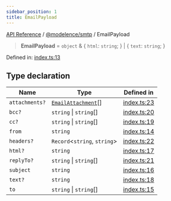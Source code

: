 ```yaml
---
sidebar_position: 1
title: EmailPayload
---
```


[API Reference](/api-reference/@modelence/smtp/type-aliases/../../../index) / [@modelence/smtp](/api-reference/@modelence/smtp/type-aliases/../index) / EmailPayload

> **EmailPayload** = `object` & \{ `html`: `string`; \} \| \{ `text`: `string`; \}

Defined in: [index.ts:13](https://github.com/modelence/modelence/blob/7d33e85fecc66bf3ad18b30dec60511660ca302d/packages/smtp/src/index.ts#L13)

## Type declaration

| Name | Type | Defined in |
| ------ | ------ | ------ |
| `attachments?` | [`EmailAttachment`](/api-reference/@modelence/smtp/type-aliases/EmailAttachment)[] | [index.ts:23](https://github.com/modelence/modelence/blob/7d33e85fecc66bf3ad18b30dec60511660ca302d/packages/smtp/src/index.ts#L23) |
| `bcc?` | `string` \| `string`[] | [index.ts:20](https://github.com/modelence/modelence/blob/7d33e85fecc66bf3ad18b30dec60511660ca302d/packages/smtp/src/index.ts#L20) |
| `cc?` | `string` \| `string`[] | [index.ts:19](https://github.com/modelence/modelence/blob/7d33e85fecc66bf3ad18b30dec60511660ca302d/packages/smtp/src/index.ts#L19) |
| `from` | `string` | [index.ts:14](https://github.com/modelence/modelence/blob/7d33e85fecc66bf3ad18b30dec60511660ca302d/packages/smtp/src/index.ts#L14) |
| `headers?` | `Record`\<`string`, `string`\> | [index.ts:22](https://github.com/modelence/modelence/blob/7d33e85fecc66bf3ad18b30dec60511660ca302d/packages/smtp/src/index.ts#L22) |
| `html?` | `string` | [index.ts:17](https://github.com/modelence/modelence/blob/7d33e85fecc66bf3ad18b30dec60511660ca302d/packages/smtp/src/index.ts#L17) |
| `replyTo?` | `string` \| `string`[] | [index.ts:21](https://github.com/modelence/modelence/blob/7d33e85fecc66bf3ad18b30dec60511660ca302d/packages/smtp/src/index.ts#L21) |
| `subject` | `string` | [index.ts:16](https://github.com/modelence/modelence/blob/7d33e85fecc66bf3ad18b30dec60511660ca302d/packages/smtp/src/index.ts#L16) |
| `text?` | `string` | [index.ts:18](https://github.com/modelence/modelence/blob/7d33e85fecc66bf3ad18b30dec60511660ca302d/packages/smtp/src/index.ts#L18) |
| `to` | `string` \| `string`[] | [index.ts:15](https://github.com/modelence/modelence/blob/7d33e85fecc66bf3ad18b30dec60511660ca302d/packages/smtp/src/index.ts#L15) |
